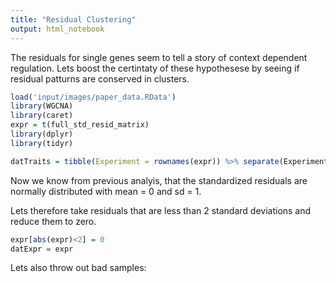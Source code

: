 ```yaml
---
title: "Residual Clustering"
output: html_notebook
---
```


The residuals for single genes seem to tell a story of context dependent regulation. Lets boost the certintaty of these hypothesese by seeing if residual patturns are conserved in clusters.
```r
load('input/images/paper_data.RData')
library(WGCNA)
library(caret)
expr = t(full_std_resid_matrix)
library(dplyr)
library(tidyr)

datTraits = tibble(Experiment = rownames(expr)) %>% separate(Experiment, c('Condition', 'Strain'), '_')

```

Now we know from previous analyis, that the standardized residuals are normally distributed with mean = 0 and sd = 1.

Lets therefore take residuals that are less than 2 standard deviations and reduce them to zero.

```r
expr[abs(expr)<2] = 0
datExpr = expr
```

Lets also throw out bad samples:

